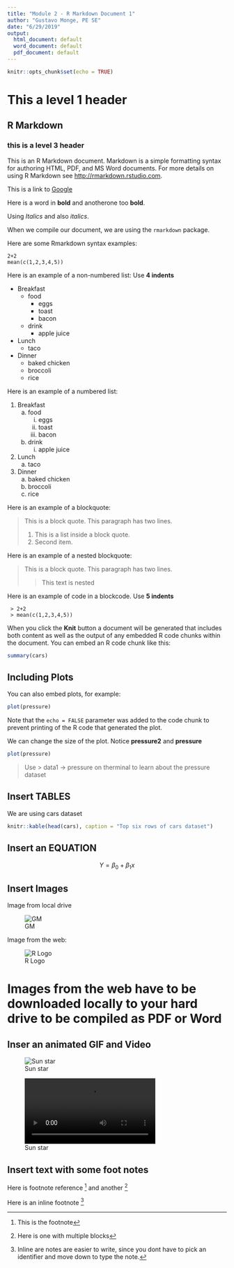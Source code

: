 ```yaml
---
title: "Module 2 - R Markdown Document 1"
author: "Gustavo Monge, PE SE"
date: "6/29/2019"
output:
  html_document: default
  word_document: default
  pdf_document: default
---
```


```r
knitr::opts_chunk$set(echo = TRUE)
```

# This a level 1 header

## R Markdown

### this is a level 3 header

This is an R Markdown document. Markdown is a simple formatting syntax for authoring HTML, PDF, and MS Word documents. For more details on using R Markdown see <http://rmarkdown.rstudio.com>.

This is a link to [Google](http://google.com)

Here is a word in **bold** and anotherone too __bold__.

Using *Italics* and also _italics_.

When we compile our document, we are using the `rmarkdown` package.

Here are some Rmarkdown syntax examples:

```
2+2
mean(c(1,2,3,4,5))
```
Here is an example of a non-numbered list: Use **4 indents**

* Breakfast
    - food
        + eggs
        + toast
        + bacon
    - drink
        + apple juice
* Lunch
    - taco
* Dinner
    - baked chicken
    - broccoli
    - rice

Here is an example of a numbered list:

1. Breakfast
    a. food
        i. eggs
        ii. toast
        iii. bacon
    b. drink
        i. apple juice
2. Lunch
    a. taco
3. Dinner
    a. baked chicken
    b. broccoli
    c. rice

Here is an example of a blockquote:

> This is a block quote. This
> paragraph has two lines.
>
> 1. This is a list inside a block quote.
> 2. Second item.


Here is an example of a nested blockquote:

> This is a block quote. This
> paragraph has two lines.
>
> > This text is nested

Here is an example of code in a blockcode. Use **5 indents**

     > 2+2
     > mean(c(1,2,3,4,5))

When you click the **Knit** button a document will be generated that includes both content as well as the output of any embedded R code chunks within the document. You can embed an R code chunk like this:

```r
summary(cars)
```

## Including Plots

You can also embed plots, for example:

```r
plot(pressure)
```

Note that the `echo = FALSE` parameter was added to the code chunk to prevent printing of the R code that generated the plot.

We can change the size of the plot. Notice **pressure2** and **pressure**

```r
plot(pressure)
```

> Use >   data1 -> pressure on therminal to learn about the pressure dataset

## Insert TABLES

We are using cars dataset 

```r
knitr::kable(head(cars), caption = "Top six rows of cars dataset")

```

## Insert an EQUATION

$$ Y = \beta_0 + \beta_1 x $$

## Insert Images

Image from local drive

![GM](GM.jpg)

Image from the web:

![R Logo](https://www.r-project.org/logo/Rlogo.svg)

# Images from the web have to be downloaded locally to your hard drive to be compiled as PDF or Word

## Inser an animated GIF and Video

![Sun star](sunstar/sunstar.gif)

![Sun star](sunstar/sunstar.mp4)

## Insert text with some foot notes

Here is footnote reference [^1] and another [^longnote]

Here is an inline footnote ^[Inline are notes are easier to write, since you dont have to pick an identifier and move down to type the note.]

[^1]: This is the footnote
[^longnote]: Here is one with multiple blocks

